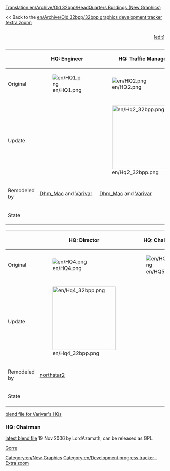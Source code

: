 [[Translation:en/Archive/Old 32bpp/HeadQuarters Buildings (New Graphics)]]


<< Back to the [[en/Archive/Old 32bpp/32bpp graphics development tracker (extra zoom)]]

<div><div style="display: table-cell; width:100%">{{en/Progress bar 32bpp tracker|headquarter}}</div><div style="display: table-cell">[<span class="plainlinks">[http://wiki.openttd.org/?title=Template:Progress_bar_32bpp_tracker&action=edit edit]</span>]</div></div>


{{en/Tracker sprite key}}


{| border=1 style="background:#e7ebff;"
!
!HQ: Engineer
!HQ: Traffic Manager
!HQ: Transport Coordinator
|-
!Original
|[[File:en/HQ1.png]]
|[[File:en/HQ2.png]]
|[[File:en/HQ3.png]]
|-
!Update
|
|[[File:en/Hq2 32bpp.png|200px]]
|[[File:en/Hq3 32bpp.png|200px]]
|-
!Remodeled by
|[[en/Dhm Mac|Dhm_Mac]] and [[en/Varivar|Varivar]]
|[[en/Dhm Mac|Dhm_Mac]] and [[en/Varivar|Varivar]]
|[[en/Dhm Mac|Dhm_Mac]] and [[en/Varivar|Varivar]]
|-
!State
{{en/Done}}
{{en/Done}}
{{en/Done}}
|}

{| border=1 style="background:#e7ebff;"
!
!HQ: Director
!HQ: Chairman
!Statue
|-
!Original
|[[File:en/HQ4.png]]
|[[File:en/HQ5.png]]
|[[File:en/Company Statue.png]]
|-
!Update
|[[File:en/Hq4 32bpp.png|200px]]
|
|[[File:en/Statue2.png|200px]]
|-
!Remodeled by
|[[en/Northstar2|northstar2]]
|
|[[en/Dhm Mac|Dhm_Mac]]
|-
!State
{{en/Done}}
{{en/Unclaimed}}
{{en/Done}}
|}

[http://www.tt-forums.net/viewtopic.php?p=732303#p732303 blend file for Varivar's HQs]
===HQ: Chairman===
[http://www.tt-forums.net/viewtopic.php?p=670788#p670788 latest blend file] 19 Nov 2006 by  LordAzamath, can be released as GPL.

[[en/Gorre|Gorre]]


{{en/Navbox Graphics Development}}

[[Category:en/New Graphics]][[Category:en/Development progress tracker - Extra zoom]]